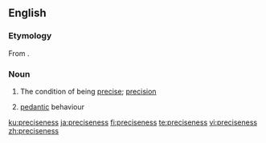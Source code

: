 ==English==

===Etymology===
From {{suffix|en|precise|ness}}.

===Noun===
{{en-noun|~|es}}

# The condition of being [[precise]]; [[precision]]
# {{lb|en|dated}} [[pedantic]] behaviour

[[ku:preciseness]]
[[ja:preciseness]]
[[fi:preciseness]]
[[te:preciseness]]
[[vi:preciseness]]
[[zh:preciseness]]